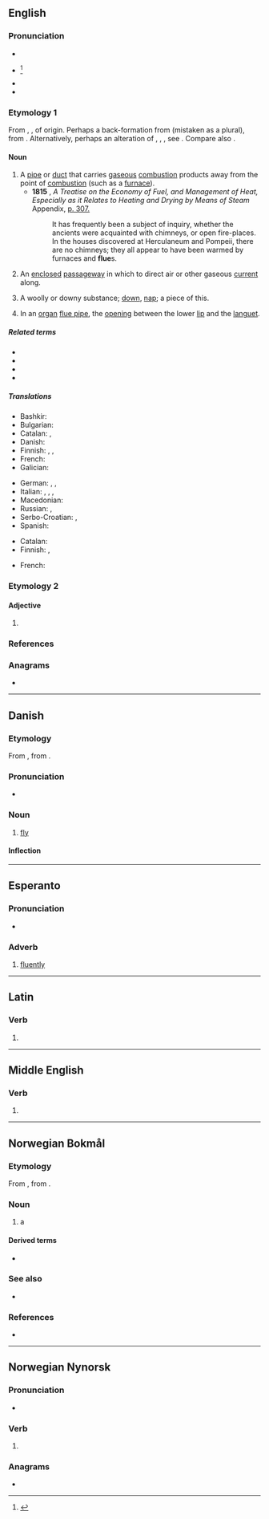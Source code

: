 ==English==

===Pronunciation===
* {{IPA|en|/fluː/}}
* {{a|obsolete}} {{IPA|en|/fljuː/}}<ref>{{R:Critical Pronouncing Dictionary|entry=Flue|page=264|gpage=1}}</ref>
* {{rhymes|en|uː|s=1}}
* {{homophones|en|flew|flu}}

===Etymology 1===
From {{inh|en|enm|flue}}, {{m|enm|flewe|t=mouthpiece of a hunting horn}}, of {{unk|en|title=uncertain}} origin. Perhaps a back-formation from {{der|en|enm|*flews}} (mistaken as a plural), from {{der|en|ang|flēwsa|t=a flow, flowing, flux}}. Alternatively, perhaps an alteration of {{der|en|enm|floute}}, {{m|enm|fleute}}, {{m|enm|flote|t=a pipe}}, see {{cog|en|flute}}. Compare also {{cog|dum|vloegh|t=groove, channel, flute of a fluted column}}.

====Noun====
{{en-noun}}

# A [[pipe]] or [[duct]] that carries [[gaseous]] [[combustion]] products away from the point of [[combustion]] (such as a [[furnace]]).
#* '''1815''' {{w|Robertson Buchanan}}, ''A Treatise on the Economy of Fuel, and Management of Heat, Especially as it Relates to Heating and Drying by Means of Steam'' Appendix, [https://archive.org/details/atreatiseonecon00buchgoog/page/n319/mode/1up?view=theater p. 307.]
#*: It has frequently been a subject of inquiry, whether the ancients were acquainted with chimneys, or open fire-places. In the houses discovered at Herculaneum and Pompeii, there are no chimneys; they all appear to have been warmed by furnaces and '''flue'''s.
# An [[enclosed]] [[passageway]] in which to direct air or other gaseous [[current]] along.
# {{lb|en|obsolete|countable|and|uncountable}} A woolly or downy substance; [[down]], [[nap]]; a piece of this.
# In an [[organ]] [[flue pipe]], the [[opening]] between the lower [[lip]] and the [[languet]].

=====Related terms=====
* {{l|en|flue gas}}
* {{l|en|flue pipe}}
* {{l|en|open flue}}
* {{l|en|balanced flue}}

=====Translations=====
{{trans-top|pipe that carries gaseous combustion products away from their origin}}
* Bashkir: {{t|ba|мөрйә|sc=Cyrl}}
* Bulgarian: {{t|bg|димоотвод|m}}
* Catalan: {{t+|ca|canó|m}}, {{t+|ca|fumeral|m}}
* Danish: {{t|da|røgrør|n}}
* Finnish: {{t+|fi|savukanava}}, {{t+|fi|hormi}}, {{t+|fi|savuhormi}}
* French: {{t+|fr|conduit|m}}
* Galician: {{t+|gl|tiro|m}}
{{trans-mid}}
* German: {{t+|de|Abzug|m}}, {{t|de|Dunstabzug|m}}, {{t+|de|Rauchabzug|m}}
* Italian: {{t|it|canna fumaria|f}}, {{t|it|tubo di scarico}}, {{t+|it|condotta|f}}, {{t+|it|scarico|m}}
* Macedonian: {{t|mk|вула|f}}
* Russian: {{t+|ru|дымохо́д|m}}, {{t|ru|жарова́я труба́|f}}
* Serbo-Croatian: {{t|sh|сулундар|m|tr=sulundar}}, {{t|sh|сулунар|m|tr=sulunar}}
* Spanish: {{t+|es|tubo|m}}
{{trans-bottom}}

{{trans-top|enclosed passageway for a gas}}
* Catalan: {{t+|ca|canó|m}}
* Finnish: {{t+|fi|kanava}}, {{t+|fi|putki}}
{{trans-mid}}
* French: {{t+|fr|conduit|m}}
{{trans-bottom}}

{{trans-top|opening between the lower lip and the languet}}
{{trans-mid}}
{{trans-bottom}}

===Etymology 2===

====Adjective====
{{en-adj}}

# {{lb|en|UK|dialect}} {{alt form|en|flew||shallow, flat}}

===References===
<references/>

===Anagrams===
* {{anagrams|en|a=eflu|fuel|fule}}

----

==Danish==

===Etymology===
From {{der|da|gmq-oda|flughæ}}, from {{der|da|non|fluga}}.

===Pronunciation===
* {{IPA|da|/fluːə/|[ˈfluːə]|[ˈfluːu]}}

===Noun===
{{da-noun|n|r}}

# [[fly]]

====Inflection====
{{da-noun-infl|n|r}}

----

==Esperanto==

===Pronunciation===
* {{audio|eo|LL-Q143 (epo)-Robin van der Vliet-flue.wav|Audio}}

===Adverb===
{{eo-head}}

# [[fluently]]

----

==Latin==

===Verb===
{{la-verb-form|flue}}

# {{inflection of|la|fluō||2|s|pres|actv|impr}}

----

==Middle English==

===Verb===
{{head|enm|verb}}

# {{alt form|enm|flowen}}

----

==Norwegian Bokmål==
{{wp|lang=nb|fluer}}

===Etymology===
From {{inh|nb|non|fluga|g=f}}, from {{inh|nb|gem-pro|*flugǭ}}.

===Noun===
{{nb-noun-c}}

# {{lb|nb|insect}} a {{l|en|fly}}
#: {{ux|nb|inline=1|'''flue''' på veggen|'''fly''' on the wall}}

====Derived terms====
* {{l|nb|fluefiske}}

===See also===
* {{l-nn|fluge}}

===References===
* {{R:BD}}

{{c|nb|Insects}}

----

==Norwegian Nynorsk==

===Pronunciation===
* {{IPA|nn|/²flʉː.ə/}} {{nn-pronu-note}}

===Verb===
{{nn-verb-1}}

# {{alt form|nn|flu}}

===Anagrams===
* {{anagrams|nn|a=eflu|fule}}